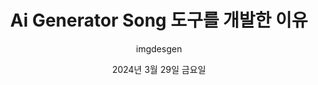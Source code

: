 ---
date: '2024년 3월 29일 금요일'
title: Ai Generator Song 도구를 개발한 이유
author: imgdesgen
description: 소중한 오래된 사진에서 영감을 받아, 이미지의 더 깊고 감성적인 해석을 제공하기 위해 AI를 사용하는 Ai Generator Song 도구를 개발했습니다. 이 도구는 사진 뒤에 숨겨진 이야기를 보여주는 창의적인 설명을 제공합니다. 주요 기능으로는 사진 업로드, AI 생성 설명, 공유 이미지 및 해석을 위한 탐색 섹션이 포함됩니다.
---